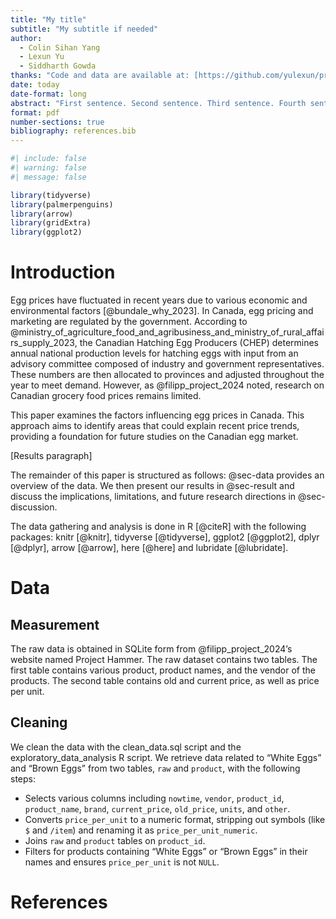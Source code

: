 ```yaml
---
title: "My title"
subtitle: "My subtitle if needed"
author: 
  - Colin Sihan Yang
  - Lexun Yu
  - Siddharth Gowda
thanks: "Code and data are available at: [https://github.com/yulexun/projecthammer](https://github.com/yulexun/projecthammer)."
date: today
date-format: long
abstract: "First sentence. Second sentence. Third sentence. Fourth sentence."
format: pdf
number-sections: true
bibliography: references.bib
---
```


```r
#| include: false
#| warning: false
#| message: false

library(tidyverse)
library(palmerpenguins)
library(arrow)
library(gridExtra)
library(ggplot2)
```


# Introduction

Egg prices have fluctuated in recent years due to various economic and environmental factors [@bundale_why_2023]. In Canada, egg pricing and marketing are regulated by the government. According to @ministry_of_agriculture_food_and_agribusiness_and_ministry_of_rural_affairs_supply_2023, the Canadian Hatching Egg Producers (CHEP) determines annual national production levels for hatching eggs with input from an advisory committee composed of industry and government representatives. These numbers are then allocated to provinces and adjusted throughout the year to meet demand. However, as @filipp_project_2024 noted, research on Canadian grocery food prices remains limited. 

This paper examines the factors influencing egg prices in Canada. This approach aims to identify areas that could explain recent price trends, providing a foundation for future studies on the Canadian egg market.

[Results paragraph]

The remainder of this paper is structured as follows: @sec-data provides an overview of the data. We then present our results in @sec-result and discuss the implications, limitations, and future research directions in @sec-discussion.

The data gathering and analysis is done in R [@citeR] with the following packages: knitr [@knitr], tidyverse [@tidyverse], ggplot2 [@ggplot2], dplyr [@dplyr], arrow [@arrow], here [@here] and lubridate [@lubridate].

# Data {#sec-data}
## Measurement
The raw data is obtained in SQLite form from @filipp_project_2024's website named Project Hammer. The raw dataset contains two tables. The first table contains various product, product names, and the vendor of the products. The second table contains old and current price, as well as price per unit.

## Cleaning

We clean the data with the clean_data.sql script and the exploratory_data_analysis R script. We retrieve data related to "White Eggs" and "Brown Eggs" from two tables, `raw` and `product`, with the following steps:

- Selects various columns including `nowtime`, `vendor`, `product_id`, `product_name`, `brand`, `current_price`, `old_price`, `units`, and `other`.
- Converts `price_per_unit` to a numeric format, stripping out symbols (like `$` and `/item`) and renaming it as `price_per_unit_numeric`.
- Joins `raw` and `product` tables on `product_id`.
- Filters for products containing "White Eggs" or "Brown Eggs" in their names and ensures `price_per_unit` is not `NULL`.


\newpage


# References


